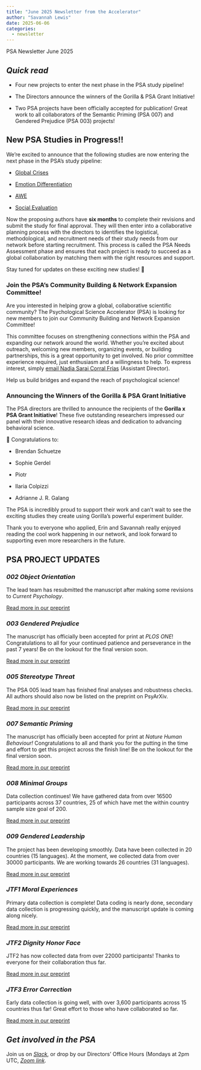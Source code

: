 ```yaml
---
title: "June 2025 Newsletter from the Accelerator"
author: "Savannah Lewis"
date: 2025-06-06
categories:
  - newsletter
---
```



PSA Newsletter June 2025

## *Quick read*

-   Four new projects to enter the next phase in the PSA study pipeline!

-   The Directors announce the winners of the Gorilla & PSA Grant Initiative!

-   Two PSA projects have been officially accepted for publication! Great work to all collaborators of the Semantic Priming (PSA 007) and Gendered Prejudice (PSA 003) projects!

## New PSA Studies in Progress!!

We’re excited to announce that the following studies are now entering the next phase in the PSA’s study pipeline:

-   [Global Crises](https://docs.google.com/document/d/1J5gp5s7xiDj6uLGch4E4n3Mqyi-voPmy/edit?usp=sharing&ouid=103542693559626876995&rtpof=true&sd=true)

-   [Emotion Differentiation](https://docs.google.com/document/d/1XfVPxElTtVSmB3i3AVaPMeZmlJtJ8y4s/edit?usp=sharing&ouid=103542693559626876995&rtpof=true&sd=true)

-   [AWE](https://docs.google.com/document/d/1kjcZB23CSLv83juGdiXQnES6BvJloxlQ/edit?usp=sharing&ouid=103542693559626876995&rtpof=true&sd=true)

-   [Social Evaluation](https://docs.google.com/document/d/1LXkRYa8AkcMA-D396oWn3lvZdJUMoimf/edit?usp=drive_link&ouid=103542693559626876995&rtpof=true&sd=true)

Now the proposing authors have **six months** to complete their revisions and submit the study for final approval. They will then enter into a collaborative planning process with the directors to identifies the logistical, methodological, and recruitment needs of their study needs from our network before starting recruitment. This process is called the PSA Needs Assessment phase and ensures that each project is ready to succeed as a global collaboration by matching them with the right resources and support.

Stay tuned for updates on these exciting new studies! 🚀

### Join the PSA’s Community Building & Network Expansion Committee!

Are you interested in helping grow a global, collaborative scientific community? The Psychological Science Accelerator (PSA) is looking for new members to join our Community Building and Network Expansion Committee!

This committee focuses on strengthening connections within the PSA and expanding our network around the world. Whether you’re excited about outreach, welcoming new members, organizing events, or building partnerships, this is a great opportunity to get involved. No prior committee experience required, just enthusiasm and a willingness to help. To express interest, simply [email Nadia Sarai Corral Frías](nadia.corral@unison.mx) (Assistant Director).

Help us build bridges and expand the reach of psychological science!

### Announcing the Winners of the Gorilla & PSA Grant Initiative

The PSA directors are thrilled to announce the recipients of the **Gorilla x PSA Grant Initiative**! These five outstanding researchers impressed our panel with their innovative research ideas and dedication to advancing behavioral science.

🎉 Congratulations to:

-   Brendan Schuetze

-   Sophie Gerdel

-   Piotr

-   Ilaria Colpizzi

-   Adrianne J. R. Galang

The PSA is incredibly proud to support their work and can’t wait to see the exciting studies they create using Gorilla’s powerful experiment builder.

Thank you to everyone who applied, Erin and Savannah really enjoyed reading the cool work happening in our network, and look forward to supporting even more researchers in the future.

## PSA PROJECT UPDATES

### *002 Object Orientation*

The lead team has resubmitted the manuscript after making some revisions to *Current Psychology*.

[Read more in our preprint](https://osf.io/preprints/osf/2qf6w_v1)

### *003 Gendered Prejudice*

The manuscript has officially been accepted for print at *PLOS ONE*! Congratulations to all for your continued patience and perseverance in the past 7 years! Be on the lookout for the final version soon.

[Read more in our preprint](https://osf.io/preprints/psyarxiv/nkbjc_v1)

### *005 Stereotype Threat*

The PSA 005 lead team has finished final analyses and robustness checks. All authors should also now be listed on the preprint on PsyArXiv.

[Read more in our preprint](https://osf.io/preprints/psyarxiv/6hju9_v1)

### *007 Semantic Priming*

The manuscript has officially been accepted for print at *Nature Human Behaviour!* Congratulations to all and thank you for the putting in the time and effort to get this project across the finish line! Be on the lookout for the final version soon.

[Read more in our preprint](https://osf.io/preprints/osf/q4fjy_v3)

### *008 Minimal Groups*

Data collection continues! We have gathered data from over 16500 participants across 37 countries, 25 of which have met the within country sample size goal of 200.

[Read more in our preprint](https://osf.io/preprints/psyarxiv/5gpr4_v1)

### *009 Gendered Leadership*

The project has been developing smoothly. Data have been collected in 20 countries (15 languages). At the moment, we collected data from over 30000 participants. We are working towards 26 countries (31 languages).

[Read more in our preprint](https://osf.io/preprints/psyarxiv/xjkcv_v1)

### *JTF1 Moral Experiences*

Primary data collection is complete! Data coding is nearly done, secondary data collection is progressing quickly, and the manuscript update is coming along nicely.

[Read more in our preprint](https://doi.org/10.31234/osf.io/jktnv_v1)

### *JTF2 Dignity Honor Face*

JTF2 has now collected data from over 22000 participants! Thanks to everyone for their collaboration thus far.

[Read more in our preprint](http://doi.org/10.31234/osf.io/9hb8k)

### *JTF3 Error Correction*

Early data collection is going well, with over 3,600 participants across 15 countries thus far! Great effort to those who have collaborated so far.

[Read more in our preprint](https://osf.io/preprints/psyarxiv/wegc5_v1)

## *Get involved in the PSA*

Join us on [*Slack*](https://join.slack.com/t/psych-sci-accelerator/shared_invite/zt-2xanhh3n8-1IPQMNi6BEvRbOEgCTvDUw), or drop by our Directors' Office Hours (Mondays at 2pm UTC, [*Zoom link*](https://ua-edu.zoom.us/my/slewis20).
